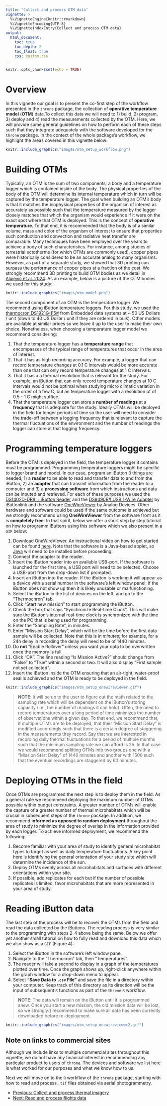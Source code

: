 ```yaml
---
title: "Collect and process OTM data"
vignette: >
  %\VignetteEngine{knitr::rmarkdown}
  %\VignetteEncoding{UTF-8}
  %\VignetteIndexEntry{Collect and process OTM data}
output:
  html_document:
    toc: true
    toc_depth: 2
    toc_float: true
    css: custom.css
---
```


<style>
p.caption {
  font-size: 0.9em;
}
</style>

```r
knitr::opts_chunk$set(echo = TRUE)
```

# Overview

In this vignette our goal is to present the co-first step of the workflow presented in the `throne` package, the collection of **operative temperature model** (**OTM**) data.To collect this data we will need to 1) build, 2) program, 3) deploy and 4) read the measurements collected by the OTM. Here, we will provide some general guidelines on how to perform each of these steps such that they integrate adequately with the software developed for the `throne` package. In the context of the whole package's workflow, we highlight the areas covered in this vignette below:

```r
knitr::include_graphics("images/otm_setup_workflow.png")
```

# Building OTMs

Typically, an OTM is the sum of two components; a body and a temperature logger which is contained inside of the body. The physical properties of the body of the OTM will determine its internal temperature which in turn will be captured by the temperature logger. The goal when building an OTM's body is that it matches the biophysical properties of the organism of interest as accurately as possible such that the temperature measured by the logger closely matches that which the organism would experience if it were on the exact spot where that OTM is deployed. This is the concept of **operative temperature**. To that end, it is recommended that the body is of a similar volume, mass and color of the organism of interest to ensure that properties such conduction and convection and radiative heat transfer are comparable. Many techniques have been employed over the years to achieve a body of such characteristics. For instance, among studies of terrestrial ectotherms (for which OTMs are commonly used), copper pipes were historically considered to be an accurate analog to many organisms. However, as part of a separate study, we showed that 3D printing can surpass the performance of copper pipes at a fraction of the cost. We strongly recommend 3D printing to build OTM bodies as we detail in [Alujević et al. 2024](https://www.sciencedirect.com/science/article/pii/S0306456523003030). As an example, below is a picture of the OTM bodies we used for this study:

```r
knitr::include_graphics("images/otm_model.png")
```

The second component of an OTM is the temperature logger. We recommend using iButton temperature loggers. For this study, we used the [thermocron DS1921G-F5#](https://www.embeddeddatasystems.com/Thermochrons-Hygrochron_c_29.html) from Embedded data systems at \~ 50 US Dollars / unit (down to 40 US Dollar / unit if they are ordered in bulk). Other models are available at similar prices so we leave it up to the user to make their own choice. Nonetheless, when choosing a temperature logger model we recommend considering:

1.  That the temperature logger has a **temperature range** that encompasses of the typical range of temperatures that occur in the area of interest.
2.  That it has as high recording accuracy. For example, a logger that can record temperature changes at 0.1 C intervals would be more accurate than one that can only record temperature changes at 1 C intervals.
3.  That it has a a thermal resolution that is relevant for the study. For example, an iButton that can only record temperature changes at 10 C intervals would not be optimal when studying micro climatic variation in the order of a few C, but an temperature logger with a resolution of of 0.5 - 1 C might suffice.
4.  That the temperature logger can store a **number of readings** at a **frequency** that is adequate for the study. Ideally OTMs will be deployed in the field for longer periods of time so the user will need to consider the trade-off between a logging frequency that is relevant to capture the thermal fluctuations of the environment and the number of readings the logger can store at that logging frequency.

# Programming temperature loggers

Before the OTM is deployed in the field, the temperature logger it contains must be programmed. Programming temperature loggers might be specific to logger brand and model. In our case, program an iButton 3 things are needed, 1) a **reader** to be able to read and transfer data to and from the iButton, 2) an **adapter** that can transmit information from the reader to a computer and 3) a **processing software** from which instructions and data can be inputed and retrieved. For each of these purposes we used the [DS1402D-DR8 + iButton Reader](https://www.ibuttonlink.com/products/ds1402d-dr8) and the [DS9490B# USB 1-Wire Adapter](https://www.ibuttonlink.com/products/ds9490b) by iButtonlink and the software [OneWireViewer](https://www.analog.com/en/resources/evaluation-hardware-and-software/1-wire-sdks/download-1wire-ibutton-drivers.html) by Analog Devices. Other hardware and software could be used if the same outcome is achieved but we strongly recommend using **OneWireViewer** from the software front as it is **completely free**. In that spirit, below we offer a short step by step tutorial on how to programm iButtons using this software which we also present in a `GIF` below:

1.  Download OneWireViewer. An instructional video on how to get started can be found [here](https://www.analog.com/en/resources/media-center/videos/6313216031112.html). Note that the software is a Java-based applet, so [Java](https://www.java.com/en/download/) will need to be installed before proceeding.
2.  Connect the adapter to the reader.
3.  Insert the iButton reader into an available USB-port. If the software is launched for the first time, a USB port will need to be selected. Choose a USB-port from the drop-down list if prompted.
4.  Insert an iButton into the reader. If the iButton is working it will appear as a device with a serial number in the software's left window panel; if the iButton does not show up then it is likely unusable or malfunctioning.
5.  Select the iButton in the list of devices on the left, and go to the "Thermochron" tab.
6.  Click "Start new mission" to start programming the iButton.
7.  Check the box that says “Synchronize Real-time Clock”. This will make sure the iButton's internal real-time clock is synchronized with the time on the PC that is being used for programming.
8.  Enter the "Sampling Rate", in minutes.
9.  Enter "Mission Start Delay", which will be the time before the first data sample will be collected. Note that this is in *minutes*; for example, for a 24h delay in recording the delay will need to be of 1440 minutes.
10. Do **not** "Enable Rollover" unless you want your data to be overwritten once the memory is full.
11. Click "OK". The line reading "Is Mission Active?" should change from "False" to "True" within a second or two. It will also display "First sample not yet collected".
12. Insert the iButton inside the OTM ensuring that an air-tight, water-proof seal is achieved and the OTM is ready to be deployed in the field.

```r
knitr::include_graphics("images/otm_setup_onewireviewer.gif")
```

> **NOTE**: It will be up to the user to figure out the math related to the sampling rate which will be dependent on the iButton's storing capacity (i.e., the number of readings it can hold). Often, the need to record temperatures over a long period of time minimizes the number of observations within a given day. To that end, we recommend that, if multiple OTMs are to be deployed, that their "Mission Start Delay" is modified accordingly such that there is a certain degree of staggering in the measurements they record. Say that we are interested in recording daily thermal fluctuations for a period of multiple months such that the minimum sampling rate we can afford is 2h. In that case we would recommend splitting OTMs into two groups one with a "Mission Start Delay" of 1440 minutes and another with 1500 such that the eventual recordings are staggered by 60 minutes.

# Deploying OTMs in the field

Once OTMs are programmed the next step is to deploy them in the field. As a general rule we recommend deploying the maximum number of OTMs possible within budget constraints. A greater number of OTMs will enable the capture of a greater number of thermal microhabitats which will be crucial in subsequent steps of the `throne` package. In addition, we recommend **informed as opposed to random deployment** throughout the area of study to minimize the degree of overlap in the information provided by each logger. To achieve informed deployment, we recommend the following:

1.  Become familiar with your area of study to identify general microhabitat types to target as well as daily temperature fluctuations. A key point here is identifying the general orientation of your study site which will determine the incidence of the sun.
2.  Deploy OTMs evenly across all microhabitats and surfaces with different orientations within your site.
3.  If possible, add replicates for each but if the number of possible replicates is limited, favor microhabitats that are more represented in your area of study.

# Reading iButton data

The last step of the process will be to recover the OTMs from the field and read the data collected by the iButtons. The reading process is very similar to the programming with steps 2-4 above being the same. Below we offer yet another small tutorial on how to fully read and download this data which we also show as a `GIF` (Figure 4):

1.  Select the iButton in the software's left window pane.
2.  Navigate to the "Thermocron" tab, then "Temperatures".
3.  The reader will take a second to display in a graph of the temperatures plotted over time. Once the graph shows up, right-click anywhere within the graph window for a drop-down menu to appear.
4.  Select **"Save Data to `.csv` File"** and save the file in a directory within your computer. Keep track of this directory as its direction will be the input of subsequent `R` functions as part of the `throne` `R` workflow.

> **NOTE**: The data will remain on the iButton until it is programmed anew. Once you start a new mission, the old mission data will be lost, so we strongly(( recommend to make sure all data has been correctly downloaded before re-deployment.

```r
knitr::include_graphics("images/otm_setup_onewireviewer2.gif")
```

## Note on links to commercial sites

Although we include links to multiple commercial sites throughout this vignette, we do not have any financial interest in recommending any particular product to users of `throne`. The devices and software we list here is what worked for our purposes and what we know how to us.

Next we will move on to the `R` workflow of the `throne` package, starting with how to read and process `.tif` files obtained via aerial photogrammetry. 

<nav aria-label="Page navigation">
 <ul class="pagination justify-content-end">
  <li class="page-item"><a class="page-link" href="collect_n_process_thermal_images.html">Previous: Collect and process thermal imagery</a></li>
  <li class="page-item"><a class="page-link" href="rnp_flights_data.html">Next: Read and process flights data</a></li>
 </ul>
</nav>

